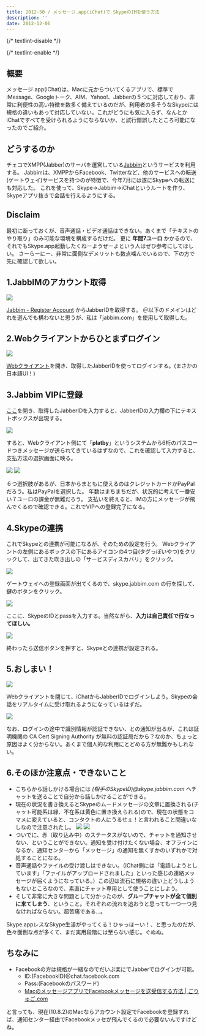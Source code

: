 ```yaml
---
title: 2012-50 / メッセージ.app(iChat)で SkypeのIMを使う方法
description: ''
date: 2012-12-06
---
```


{/* textlint-disable */}


{/* textlint-enable */}

## 概要

メッセージ.app(iChat)は、Macに元からついてくるアプリで、標準でiMessage、Googleトーク、AIM、Yahoo!、Jabberの５つに対応しており、非常に利便性の高い特徴を数多く備えているのだが、利用者の多そうなSkypeには規格の違いもあって対応していない。これがどうにも気に入らず、なんとかiChatですべてを受けられるようにならないか、と試行錯誤したところ可能になったのでご紹介。

## どうするのか

チェコでXMPP(Jabber)のサーバを運営している[Jabbim](http://www.jabbim.com/)というサービスを利用する。
Jabbimは、XMPPからFacebook、Twitterなど、他のサービスへの転送(ゲートウェイ)サービスを持つのが特徴で、今年7月には遂にSkypeへの転送にも対応した。
これを使って、Skype→Jabbim→iChatというルートを作り、Skypeアプリ抜きで会話を行えるようにする。

## Disclaim

最初に断っておくが、音声通話・ビデオ通話はできない。あくまで「テキストのやり取り」のみ可能な環境を構成するだけだ。
更に **年間7ユーロ** かかるので、それでもSkype.app起動したくねーようぜーよという人はぜひ参考にしてほしい。
さーらーにー、非常に面倒なデメリットも数点噛んでいるので、下の方で先に確認して欲しい。

## 1.JabbIMのアカウント取得

![](/img/blog/2012-50/20121230193634.jpeg)

[Jabbim - Register Account](https://secure.jabbim.com/reg/) からJabberIDを取得する。
＠以下のドメインはどれを選んでも構わないと思うが、私は「jabbim.com」を使用して取得した。

## 2.Webクライアントからひとまずログイン

![](/img/blog/2012-50/20121230193652.jpeg)

[Webクライアント](https://secure.jabbim.com/client)を開き、取得したJabberIDを使ってログインする。(まさかの日本語UI！)

## 3.Jabbim VIPに登録

[ここ](https://secure.jabbim.com/payment/?lang=en)を開き、取得したJabberIDを入力すると、JabberIDの入力欄の下にテキストボックスが出現する。

![](/img/blog/2012-50/20121230193704.jpeg)

すると、Webクライアント側にて「**platby**」というシステムから6桁のパスコードつきメッセージが送られてきているはずなので、これを確認して入力すると、支払方法の選択画面に映る。

![](/img/blog/2012-50/20121230193718.jpeg)
![](/img/blog/2012-50/20121230193730.jpeg)

６つ選択肢があるが、日本からまともに使えるのはクレジットカードかPayPalだろう。私はPayPalを選択した。
年数はまちまちだが、状況的に考えて一番安い７ユーロの課金が無難だろう。
支払いを終えると、IMの方にメッセージが飛んでくるので確認できる。これでVIPへの登録完了になる。

## 4.Skypeの連携

これでSkypeとの連携が可能になるが、そのための設定を行う。
Webクライアントの左側にあるボックスの下にあるアイコンの4つ目(タグっぽいやつ)をクリックして、出てきた吹き出しの「サービスディスカバリ」をクリック。

![](/img/blog/2012-50/20121230193745.jpeg)

ゲートウェイへの登録画面が出てくるので、skype.jabbim.com の行を探して、鍵のボタンをクリック。

![](/img/blog/2012-50/20121230193802.jpeg)

ここに、SkypeのIDとpassを入力する。当然ながら、**入力は自己責任で行なってほしい。**

![](/img/blog/2012-50/20121230193816.jpeg)

終わったら送信ボタンを押すと、Skypeとの連携が設定される。

## 5.おしまい！

![](/img/blog/2012-50/20121230193918.jpeg)

Webクライアントを閉じて、iChatからJabberIDでログインしよう。Skypeの会話をリアルタイムに受け取れるようになっているはずだ。

![](/img/blog/2012-50/20121230193833.jpeg)

なお、ログインの途中で識別情報が認証できない、との通知が出るが、これは証明機関の CA Cert Signing Authority が無料の認証局だから？なのか、ちょっと原因はよく分からない。あくまで個人的な利用にとどめる方が無難かもしれない。

<X url="http://twitter.com/ockeghem/status/10580991345168384" />

## 6.そのほか注意点・できないこと

- こちらから話しかける場合には _(相手のSkypeID)@skype.jabbim.com_ へチャットを送ることで自分から話しかけることができる。
- 現在の状況を書き換えるとSkypeのムードメッセージの文章に置換される(チャット可能系は緑、不在系は黄色に置き換えられる)ので、現在の状態をコマメに変えていると、コンタクトの人にうるせぇ！と言われること間違いなしなので注意されたし。
  ![](/img/blog/2012-50/20121230193854.jpeg)
  ![](/img/blog/2012-50/20121230193902.jpeg)
- ついでに、赤（取り込み中）のステータスがないので、チャットを通知させない、ということができない。通知を受け付けたくない場合、オフラインになるか、通知センターから「メッセージ」の通知を無くすかのいずれかで対処することになる。
- 音声通話やファイルの受け渡しはできない。（iChat側には「電話しようとしています」「ファイルがアップロードされました」といった感じの連絡メッセージが届くようになっている。）この辺は流石に規格の違い上どうしようもないところなので、素直にチャット専用として使うことにしよう。
- そして非常に大きな問題として分かったのが、**グループチャットが全て個別に来てしまう**、ということ。それぞれの流れを追おうと思っても一つ一つ見なければならない。超苦痛である…。

Skype.appレスなSkype生活がやってくる！ひゃっほーい！、と思ったのだが、色々面倒な点が多くて、まだ実用段階には至らない感じ。ぐぬぬ。

## ちなみに

- Facebookの方は規格が一緒なのでだいぶ楽にでJabberでログインが可能。
    - ID:(FacebookID)@chat.facebook.com
    - Pass:(Facebookのパスワード)
    - [MacのメッセージアプリでFacebookメッセージを送受信する方法 | ごりゅご.com](http://goryugo.com/20121018/facebook_from_imessage/)

と言っても、現在(10.8.2)のMacならアカウント設定でFacebookを登録すれば、通知センター経由でFacebookメッセが飛んでくるので必要ないんですけどね。
